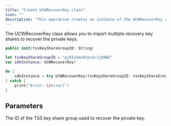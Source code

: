 ```yaml
---
title: "Create UCWRecoverKey class"
icon: ""
description: "This operation creates an instance of the UCWRecoverKey class."
---
```

<Info>The UCWRecoverKey class allows you to import multiple recovery key shares to recover the private keys.</Info>

<CodeGroup>

```Swift iOS
public init(tssKeyShareGroupID: String)
```

</CodeGroup>


<RequestExample>

```Swift iOS
let tssKeyShareGroupID = "gjRIvhmnDfpcGrzjOABE"
var sdkInstance: UCWRecoverKey?

do {
    sdkInstance = try UCWRecoverKey(tssKeyShareGroupID: tssKeyShareGroupID)
} catch {
    print("Error: \(error)")
}
```

</RequestExample>


## Parameters

<ParamField path="tssKeyShareGroupID" type="string">
The ID of the TSS key share group used to recover the private key.
</ParamField>
